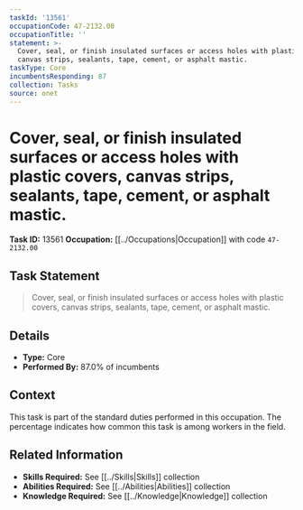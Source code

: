 ```yaml
---
taskId: '13561'
occupationCode: 47-2132.00
occupationTitle: ''
statement: >-
  Cover, seal, or finish insulated surfaces or access holes with plastic covers,
  canvas strips, sealants, tape, cement, or asphalt mastic.
taskType: Core
incumbentsResponding: 87
collection: Tasks
source: onet
---
```

# Cover, seal, or finish insulated surfaces or access holes with plastic covers, canvas strips, sealants, tape, cement, or asphalt mastic.

**Task ID:** 13561
**Occupation:** [[../Occupations|Occupation]] with code `47-2132.00`

## Task Statement

> Cover, seal, or finish insulated surfaces or access holes with plastic covers, canvas strips, sealants, tape, cement, or asphalt mastic.

## Details

- **Type:** Core
- **Performed By:** 87.0% of incumbents

## Context

This task is part of the standard duties performed in this occupation. The percentage indicates how common this task is among workers in the field.

## Related Information

- **Skills Required:** See [[../Skills|Skills]] collection
- **Abilities Required:** See [[../Abilities|Abilities]] collection
- **Knowledge Required:** See [[../Knowledge|Knowledge]] collection
